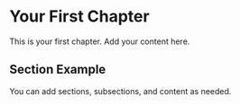 # Your First Chapter {#sec-first-chapter}

This is your first chapter. Add your content here.

## Section Example

You can add sections, subsections, and content as needed.
